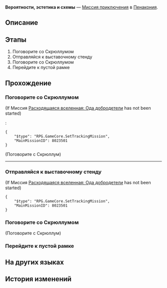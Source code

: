 {{Дополнить|Диалоги.}}
{{Миссия Инфобокс
|id              = 8023501
|Название        = 
|Изображение     = Миссия Освоения Вероятности, эстетика и схемы.png
|Тип             = Миссия приключения
|События         = 
|Глава           = 
|Условия         = Завершена {{cx}}<!--Hidden Mission ID 8023801-->
|Персонажи       = Первопроходец; Скрюллум
|СтартЛокация    = «(Лучезарный шпат/Корма Освоения/Таталов/Парящая стрелка часов)»
|Мир             = Пенакония
|Локации         = «(Лучезарный шпат/Корма Освоения/Таталов/Парящая стрелка часов)»
|Предыдущая      = 
|Следующая       = 
|Награды         = Кредиты*5 000
}}
'''Вероятности, эстетика и схемы''' — [[Миссия приключения]] в [[Пенакония]].

==Описание==
{{Описание|<!--официальное описание из Перекрёстка судеб-->}}

==Этапы==
# Поговорите со Скрюллумом
# Отправляйся к выставочному стенду
# Поговорите со Скрюллумом
# Перейдите к пустой рамке

==Прохождение==
{{Дополнить}}


===Поговорите со Скрюллумом===
{{Описание миссии|локация=«(Лучезарный шпат/Корма Освоения/Таталов/Парящая стрелка часов)»|Искусство - врождённый дар, люди умеют творить, как младенцы умеют звать свою мать.}}
{{Диалог Начало}}
;(If Миссия [[Расходящаяся вселенная: Ода добродетели]] has not been started)
:<pre>{
	"$type": "RPG.GameCore.SetTrackingMission",
	"MainMissionID": 8023501
}</pre>

;(Поговорите с Скрюллум)
----
:<!--Unknown TalkSentence: 802350101-->
:<!--Unknown TalkSentence: 802350102-->
:<!--Unknown TalkSentence: 802350103-->
:<!--Unknown TalkSentence: 802350104-->
:<!--Unknown TalkSentence: 802350105-->
{{Диалог Конец}}

===Отправляйся к выставочному стенду===
{{Описание миссии|локация=«(Лучезарный шпат/Корма Освоения/Таталов/Парящая стрелка часов)»|Пройдите по реке памяти и найдите драгоценные воспоминания.}}
{{Диалог Начало}}
;(If Миссия [[Расходящаяся вселенная: Ода добродетели]] has not been started)
<pre>{
	"$type": "RPG.GameCore.SetTrackingMission",
	"MainMissionID": 8023501
}</pre>

{{Диалог Конец}}

===Поговорите со Скрюллумом===
{{Описание миссии|локация=«(Лучезарный шпат/Корма Освоения/Таталов/Парящая стрелка часов)»|Из всех бесчисленных путей мы сможем пройти только по одному.}}
{{Диалог Начало}}

;(Поговорите с Скрюллум)
<!--Unknown TalkSentence: 802350201-->
:<!--Unknown TalkSentence: 802350202-->
:<!--Unknown TalkSentence: 802350203-->
:<!--Unknown TalkSentence: 802350204-->
:<!--Unknown TalkSentence: 802350205-->
:<!--Unknown TalkSentence: 802350206-->
<!--Unknown TalkSentence: 802350206-->
{{Диалог Конец}}

===Перейдите к пустой рамке===
{{Описание миссии|локация=«(Лучезарный шпат/Корма Освоения/Таталов/Парящая стрелка часов)»|Мы будем думать о прошлом с любовью.}}
{{Диалог Начало}}


{{Диалог Конец}}

==На других языках==
{{На других языках
|en   = Probability, Aesthetics, and Circuits
|zhs  = 概率、美学与回路
|zht  = 機率、美學與迴路
|ja   = 確率、美学、そして回路
|ko   = 확률, 미학 그리고 회로
|es   = Probabilidad, estética y circuitos
|fr   = Probabilité, esthétique et circuits
|ru   = Вероятности, эстетика и схемы
|th   = โอกาส สุนทรียศาสตร์ และวงโคจร
|vi   = Xác Suất, Mỹ Học và Mạch Kín
|de   = Wahrscheinlichkeit, Ästhetik und Schaltkreise
|id   = Peluang, Estetika, dan Sirkuit
|pt   = Probabilidade, Estética e Circuitos
}}

==История изменений==
{{История изменений|2.7}}
